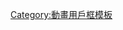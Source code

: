 {{userbox
|border-c=#0075C1
|id=凹凸世界
|id-c=#FFF
|id-fc=#B5A642 
|id-s=12
|info='''''{{colored link|#FFF|凹凸世界|凹凸世界，是由创世神创造的世界。全知全能的创世神创造了世间万物，并委派光明、黑暗、力量、智慧、生命、死亡以及裁决七位神使掌管众生的命运。在凹凸世界中，万物皆有定数，天命不可违抗。但是，仁慈的创世神也留给了子民们改变命运的机会，那就是——凹凸大赛。}}'''''
|info-c=#000000
|info-s=10
|usercategory=喜歡凹凸世界的維基人
}}
<noinclude>[[Category:動畫用戶框模板]]</noinclude>